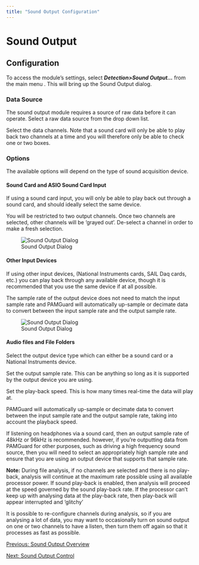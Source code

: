 ```yaml
---
title: "Sound Output Configuration"
---
```

Sound Output
============

Configuration
-------------

To access the module's settings, select _**Detection>Sound Output...**_ from the main menu . This will bring up the Sound Output dialog.

### Data Source

The sound output module requires a source of raw data before it can operate. Select a raw data source from the drop down list.

Select the data channels. Note that a sound card will only be able to play back two channels at a time and you will therefore only be able to check one or two boxes.

### Options

The available options will depend on the type of sound acquisition device.

#### Sound Card and ASIO Sound Card Input

If using a sound card input, you will only be able to play back out through a sound card, and should ideally select the same device.

You will be restricted to two output channels. Once two channels are selected, other channels will be 'grayed out'. De-select a channel in order to make a fresh selection.

![Sound Output Dialog](Images/SoundCardOutput.png)

#### Other Input Devices

If using other input devices, (National Instruments cards, SAIL Daq cards, etc.) you can play back through any available device, though it is recommended that you use the same device if at all possible.

The sample rate of the output device does not need to match the input sample rate and PAMGuard will automatically up-sample or decimate data to convert between the input sample rate and the output sample rate.

![Sound Output Dialog](Images/DaqCardOutput.png)

#### Audio files and File Folders

Select the output device type which can either be a sound card or a National Instruments device.

Set the output sample rate. This can be anything so long as it is supported by the output device you are using.

Set the play-back speed. This is how many times real-time the data will play at.

PAMGuard will automatically up-sample or decimate data to convert between the input sample rate and the output sample rate, taking into account the playback speed.

If listening on headphones via a sound card, then an output sample rate of 48kHz or 96kHz is recommended. however, if you're outputting data from PAMGuard for other purposes, such as driving a high frequency sound source, then you will need to select an appropriately high sample rate and ensure that you are using an output device that supports that sample rate.

**Note:** During file analysis, if no channels are selected and there is no play-back, analysis will continue at the maximum rate possible using all available processor power. If sound play-back is enabled, then analysis will proceed at the speed governed by the sound play-back rate. If the processor can't keep up with analysing data at the play-back rate, then play-back will appear interrupted and 'glitchy'

It is possible to re-configure channels during analysis, so if you are analysing a lot of data, you may want to occasionally turn on sound output on one or two channels to have a listen, then turn them off again so that it processes as fast as possible.

  

[Previous: Sound Output Overview](soundPlayback_soundPlayback.html)

[Next: Sound Output Control](soundPlayback_Control.html)

